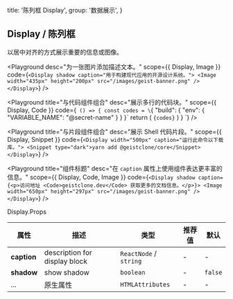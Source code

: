 
  title: '陈列框 Display',
  group: '数据展示',
}

## Display / 陈列框

以居中对齐的方式展示重要的信息或图像。

<Playground
  desc="为一张图片添加描述文本。"
  scope={{ Display, Image }}
  code={`
  <Display shadow caption="用于构建现代应用的开源设计系统。">
    <Image width="435px" height="200px" src="/images/geist-banner.png" />
  </Display>
`}
/>

<Playground
  title="与代码组件组合"
  desc="展示多行的代码块。"
  scope={{ Display, Code }}
  code={`
() => {
  const codes = \`{
  "build": {
    "env": {
      "VARIABLE_NAME": "@secret-name"
    }
  }
}\`
  return (
    <Display width="500px" caption="为应用程序的构建定义环境变量。">
      <Code block>{codes}</Code>
    </Display>
  )
}
`}
/>

<Playground
  title="与片段组件组合"
  desc="展示 Shell 代码片段。"
  scope={{ Display, Snippet }}
  code={`
<Display width="500px" caption="运行此命令以下载库。">
  <Snippet type="dark">yarn add @geistclone/core</Snippet>
</Display>
`}
/>

<Playground
  title="组件标题"
  desc="在 `caption` 属性上使用组件表达更丰富的信息。"
  scope={{ Display, Code, Image }}
  code={`
  <Display shadow caption={<p>访问地址 <Code>geistclone.dev</Code> 获取更多的文档信息。</p>}>
    <Image width="650px" height="297px" src="/images/geist-banner.png" />
  </Display>
`}
/>

<Attributes edit="/pages/zh-cn/components/display.mdx">
<Attributes.Title>Display.Props</Attributes.Title>

| 属性        | 描述                          | 类型                   | 推荐值 | 默认    |
| ----------- | ----------------------------- | ---------------------- | ------ | ------- |
| **caption** | description for display block | `ReactNode` / `string` | -      | -       |
| **shadow**  | show shadow                   | `boolean`              | -      | `false` |
| ...         | 原生属性                      | `HTMLAttributes`       | -      | -       |

</Attributes>

